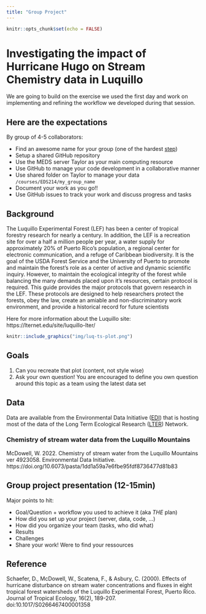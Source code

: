 ```yaml
---
title: "Group Project"
---
```


```r
knitr::opts_chunk$set(echo = FALSE)
```

# Investigating the impact of Hurricane Hugo on Stream Chemistry data in Luquillo

We are going to build on the exercise we used the first day and work on implementing and refining the workflow we developed during that session.

## Here are the expectations

By group of 4-5 collaborators:

- Find an awesome name for your group (one of the hardest [step](https://www.karlton.org/2017/12/naming-things-hard/))
- Setup a shared GitHub repository
- Use the MEDS server Taylor as your main computing resource
- Use GitHub to manage your code development in a collaborative manner
- Use shared folder on Taylor to manage your data `/courses/EDS214/my_group_name`
- Document your work as you go!!
- Use GitHub issues to track your work and discuss progress and tasks

## Background

The Luquillo Experimental Forest (LEF) has been a center of tropical forestry research for nearly a century. In addition, the LEF is a recreation site for over a half a million people per year, a water supply for approximately 20% of Puerto Rico's population, a regional center for electronic communication, and a refuge of Caribbean biodiversity. It is the goal of the USDA Forest Service and the University of Puerto to promote and maintain the forest's role as a center of active and dynamic scientific inquiry. However, to maintain the ecological integrity of the forest while balancing the many demands placed upon it's resources, certain protocol is required. This guide provides the major protocols that govern research in the LEF. These protocols are designed to help researchers protect the forests, obey the law, create an amiable and non-discriminatory work environment, and provide a historical record for future scientists

Here for more information about the Luquillo site: https://lternet.edu/site/luquillo-lter/


```r
knitr::include_graphics("img/luq-ts-plot.png")
```

## Goals

1. Can you recreate that plot (content, not style wise)
2. Ask your own question! You are encouraged to define you own question around this topic as a team using the latest data set


## Data

Data are available from the Environmental Data Initiative ([EDI](https://environmentaldatainitiative.org/)) that is hosting most of the data of the Long Term Ecological Research ([LTER](https://lternet.edu/)) Network.


### Chemistry of stream water data from the Luquillo Mountains

McDowell, W. 2022. Chemistry of stream water from the Luquillo Mountains ver 4923058. Environmental Data Initiative. https://doi.org/10.6073/pasta/1dd1a59a7e6fbe95fdf8736477d81b83 


## Group project presentation (12-15min) 

Major points to hit:

- Goal/Question + workflow you used to achieve it (aka *THE* plan)
- How did you set up your project (server, data, code, …)
- How did you organize your team (tasks, who did what)
- Results 
- Challenges
- Share your work! Were to find your ressources


## Reference

Schaefer, D., McDowell, W., Scatena, F., & Asbury, C. (2000). Effects of hurricane disturbance on stream water concentrations and fluxes in eight tropical forest watersheds of the Luquillo Experimental Forest, Puerto Rico. Journal of Tropical Ecology, 16(2), 189-207. doi:10.1017/S0266467400001358
